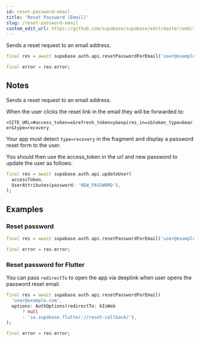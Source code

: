 ```yaml
---
id: reset-password-email
title: 'Reset Password (Email)'
slug: /reset-password-email
custom_edit_url: https://github.com/supabase/supabase/edit/master/web/spec/supabase_dart_v1_ref.yml
---
```



Sends a reset request to an email address.

```dart
final res = await supabase.auth.api.resetPasswordForEmail('user@example.com');

final error = res.error;
```

## Notes

Sends a reset request to an email address.

When the user clicks the reset link in the email they will be forwarded to:

`<SITE_URL>#access_token=x&refresh_token=y&expires_in=z&token_type=bearer&type=recovery`

Your app must detect `type=recovery` in the fragment and display a password reset form to the user.

You should then use the access_token in the url and new password to update the user as follows:

```dart
final res = await supabase.auth.api.updateUser(
  accessToken,
  UserAttributes(password: 'NEW_PASSWORD'),
);
```

## Examples

### Reset password

```dart
final res = await supabase.auth.api.resetPasswordForEmail('user@example.com');

final error = res.error;
```

### Reset password for Flutter

You can pass `redirectTo` to open the app via deeplink when user opens the password reset email.

```dart
final res = await supabase.auth.api.resetPasswordForEmail(
  'user@example.com',
  options: AuthOptions(redirectTo: kIsWeb
      ? null
      : 'io.supabase.flutter://reset-callback/'),
);

final error = res.error;
```

